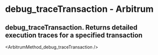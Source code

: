 # debug_traceTransaction  - Arbitrum

## debug_traceTransaction. Returns detailed execution traces for a specified transaction


<ArbitrumMethod_debug_traceTransaction />
